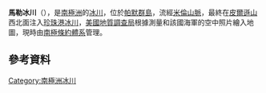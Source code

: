 {{coord|72|16|S|166|24|E|display=title}}

'''馬勒冰川'''（{{lang-en|Müller Glacier}}），是[[南極洲|南極洲]]的[[冰川|冰川]]，位於[[帕默群島|帕默群島]]，流經[[米倫山脈|米倫山脈]]，最終在[[皮爾遜山|皮爾遜山]]西北面注入[[珍珠港冰川|珍珠港冰川]]，[[美國地質調查局|美國地質調查局]]根據測量和該國海軍的空中照片繪入地圖，現時由[[南極條約體系|南極條約體系]]管理。

==參考資料==
{{usgs-gazetteer}}

{{Antarctica-geo-stub}}
[[Category:南極洲冰川|Category:南極洲冰川]]